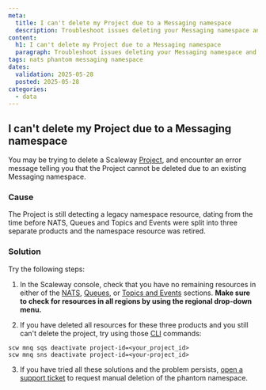 ```yaml
---
meta:
  title: I can't delete my Project due to a Messaging namespace
  description: Troubleshoot issues deleting your Messaging namespace and resolve the problem quickly.
content:
  h1: I can't delete my Project due to a Messaging namespace
  paragraph: Troubleshoot issues deleting your Messaging namespace and resolve the problem quickly.
tags: nats phantom messaging namespace
dates:
  validation: 2025-05-28
  posted: 2025-05-28
categories:
  - data
---
```


## I can't delete my Project due to a Messaging namespace

You may be trying to delete a Scaleway [Project](/organizations-and-projects/concepts/#project), and encounter an error message telling you that the Project cannot be deleted due to an existing Messaging namespace.

### Cause

The Project is still detecting a legacy namespace resource, dating from the time before NATS, Queues and Topics and Events were split into three separate products and the namespace resource was retired.

### Solution

Try the following steps:

1. In the Scaleway console, check that you have no remaining resources in either of the [NATS](https://console.scaleway.com/nats/), [Queues](https://console.scaleway.com/queues/), or [Topics and Events](https://console.scaleway.com/topics-events/) sections. **Make sure to check for resources in all regions by using the regional drop-down menu.**

2. If you have deleted all resources for these three products and you still can't delete the project, try using those [CLI](https://www.scaleway.com/en/docs/scaleway-cli/quickstart/) commands:
```
scw mnq sqs deactivate project-id=<your_project_id>
scw mnq sns deactivate project-id=<your-project_id>
```

3. If you have tried all these solutions and the problem persists, [open a support ticket](https://console.scaleway.com/support/tickets/create) to request manual deletion of the phantom namespace.
